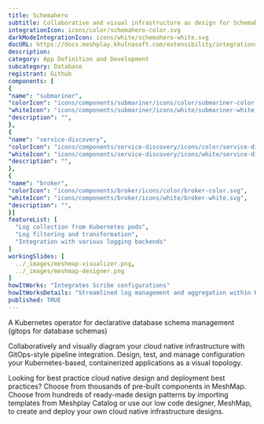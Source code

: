 ```yaml
---
title: Schemahero
subtitle: Collaborative and visual infrastructure as design for Schemahero
integrationIcon: icons/color/schemahero-color.svg
darkModeIntegrationIcon: icons/white/schemahero-white.svg
docURL: https://docs.meshplay.khulnasoft.com/extensibility/integrations/schemahero
description: 
category: App Definition and Development
subcategory: Database
registrant: Github
components: [
{
"name": "submariner",
"colorIcon": "icons/components/submariner/icons/color/submariner-color.svg",
"whiteIcon": "icons/components/submariner/icons/white/submariner-white.svg",
"description": "",
},
{
"name": "service-discovery",
"colorIcon": "icons/components/service-discovery/icons/color/service-discovery-color.svg",
"whiteIcon": "icons/components/service-discovery/icons/white/service-discovery-white.svg",
"description": "",
},
{
"name": "broker",
"colorIcon": "icons/components/broker/icons/color/broker-color.svg",
"whiteIcon": "icons/components/broker/icons/white/broker-white.svg",
"description": "",
}]
featureList: [
  "Log collection from Kubernetes pods",
  "Log filtering and transformation",
  "Integration with various logging backends"
]
workingSlides: [
  ../_images/meshmap-visualizer.png,
  ../_images/meshmap-designer.png
]
howItWorks: "Integrates Scribe configurations"
howItWorksDetails: "Streamlined log management and aggregation within Kubernetes"
published: TRUE
---
```

<p>
A Kubernetes operator for declarative database schema management (gitops for database schemas)
</p>
<p>
    Collaboratively and visually diagram your cloud native infrastructure with GitOps-style pipeline integration. Design, test, and manage configuration your Kubernetes-based, containerized applications as a visual topology.
</p>
<p>
    Looking for best practice cloud native design and deployment best practices? Choose from thousands of pre-built components in MeshMap. Choose from hundreds of ready-made design patterns by importing templates from Meshplay Catalog or use our low code designer, MeshMap, to create and deploy your own cloud native infrastructure designs.
</p>
